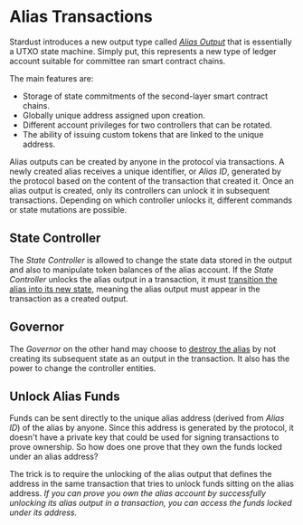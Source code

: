 # Alias Transactions

Stardust introduces a new output type called
[_Alias Output_](https://github.com/lzpap/tips/blob/master/tips/TIP-0018/tip-0018.md#alias-output) that is essentially a
UTXO state machine. Simply put, this represents a new type of ledger account suitable for committee ran smart contract
chains.

The main features are:

- Storage of state commitments of the second-layer smart contract chains.
- Globally unique address assigned upon creation.
- Different account privileges for two controllers that can be rotated.
- The ability of issuing custom tokens that are linked to the unique address.

Alias outputs can be created by anyone in the protocol via transactions. A newly created alias receives a unique
identifier, or _Alias ID_, generated by the protocol based on the content of the transaction that created it. Once an
alias output is created, only its controllers can unlock it in subsequent transactions. Depending on which controller
unlocks it, different commands or state mutations are possible.

## State Controller

 The _State Controller_ is allowed to change the state data stored in the output and also to manipulate token balances
 of the alias account. If the _State Controller_ unlocks the alias output in a transaction, it must
 [transition the alias into its new state](state-transitions.mdx), meaning the alias output must appear in the
 transaction as a created output.

## Governor

The _Governor_ on the other hand may choose to [destroy the alias](destroy.mdx) by not creating its subsequent state as
an output in the transaction. It also has the power to change the controller entities.

## Unlock Alias Funds

Funds can be sent directly to the unique alias address (derived from _Alias ID_) of the alias by anyone. Since this
address is generated by the protocol, it doesn't have a private key that could be used for signing transactions to prove
ownership. So how does one prove that they own the funds locked under an alias address?

The trick is to require the unlocking of the alias output that defines the address in the same transaction that tries
to unlock funds sitting on the alias address. _If you can prove you own the alias account by successfully unlocking its
alias output in a transaction, you can access the funds locked under its address._

